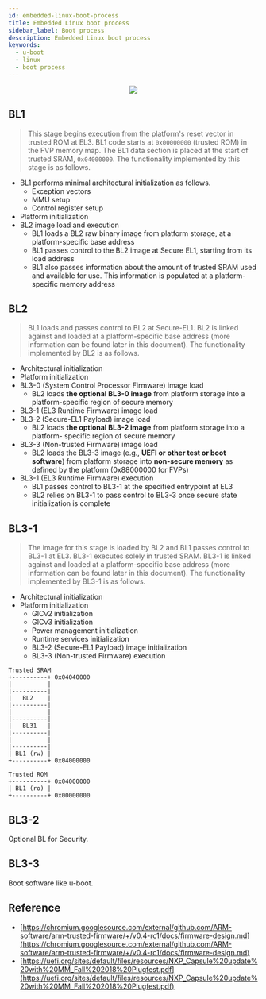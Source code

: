 ```yaml
---
id: embedded-linux-boot-process
title: Embedded Linux boot process
sidebar_label: Boot process
description: Embedded Linux boot process
keywords:
  - u-boot
  - linux
  - boot process
---
```



<center>
	<img src={useBaseUrl("img/linux/linux-uboot/www-uefi-org.png")} />
</center>

## BL1

> This stage begins execution from the platform's reset vector in trusted ROM at EL3. BL1 code starts at `0x00000000` (trusted ROM) in the FVP memory map. The BL1 data section is placed at the start of trusted SRAM, `0x04000000`. The functionality implemented by this stage is as follows.

- BL1 performs minimal architectural initialization as follows.
  - Exception vectors
  - MMU setup
  - Control register setup
- Platform initialization
- BL2 image load and execution
  - BL1 loads a BL2 raw binary image from platform storage, at a platform-specific base address
  - BL1 passes control to the BL2 image at Secure EL1, starting from its load address
  - BL1 also passes information about the amount of trusted SRAM used and available for use. This information is populated at a platform-specific memory address

## BL2

> BL1 loads and passes control to BL2 at Secure-EL1. BL2 is linked against and loaded at a platform-specific base address (more information can be found later in this document). The functionality implemented by BL2 is as follows.

- Architectural initialization
- Platform initialization
- BL3-0 (System Control Processor Firmware) image load
  - BL2 loads **the optional BL3-0 image** from platform storage into a platform-specific region of secure memory
- BL3-1 (EL3 Runtime Firmware) image load
- BL3-2 (Secure-EL1 Payload) image load
  - BL2 loads **the optional BL3-2 image** from platform storage into a platform- specific region of secure memory
- BL3-3 (Non-trusted Firmware) image load
  - BL2 loads the BL3-3 image (e.g., **UEFI or other test or boot software**) from platform storage into **non-secure memory** as defined by the platform (0x88000000 for FVPs)
- BL3-1 (EL3 Runtime Firmware) execution
  - BL1 passes control to BL3-1 at the specified entrypoint at EL3
  - BL2 relies on BL3-1 to pass control to BL3-3 once secure state initialization is complete

## BL3-1

> The image for this stage is loaded by BL2 and BL1 passes control to BL3-1 at EL3. BL3-1 executes solely in trusted SRAM. BL3-1 is linked against and loaded at a platform-specific base address (more information can be found later in this document). The functionality implemented by BL3-1 is as follows.

- Architectural initialization
- Platform initialization
  - GICv2 initialization
  - GICv3 initialization
  - Power management initialization
  - Runtime services initialization
  - BL3-2 (Secure-EL1 Payload) image initialization
  - BL3-3 (Non-trusted Firmware) execution

```text
Trusted SRAM
+----------+ 0x04040000
|          |
|----------|
|   BL2    |
|----------|
|          |
|----------|
|   BL31   |
|----------|
|          |
|----------|
| BL1 (rw) |
+----------+ 0x04000000

Trusted ROM
+----------+ 0x04000000
| BL1 (ro) |
+----------+ 0x00000000
```

## BL3-2

Optional BL for Security.

## BL3-3

Boot software like u-boot.

## Reference

- [https://chromium.googlesource.com/external/github.com/ARM-software/arm-trusted-firmware/+/v0.4-rc1/docs/firmware-design.md](https://chromium.googlesource.com/external/github.com/ARM-software/arm-trusted-firmware/+/v0.4-rc1/docs/firmware-design.md)
- [https://uefi.org/sites/default/files/resources/NXP_Capsule%20update%20with%20MM_Fall%202018%20Plugfest.pdf](https://uefi.org/sites/default/files/resources/NXP_Capsule%20update%20with%20MM_Fall%202018%20Plugfest.pdf)
